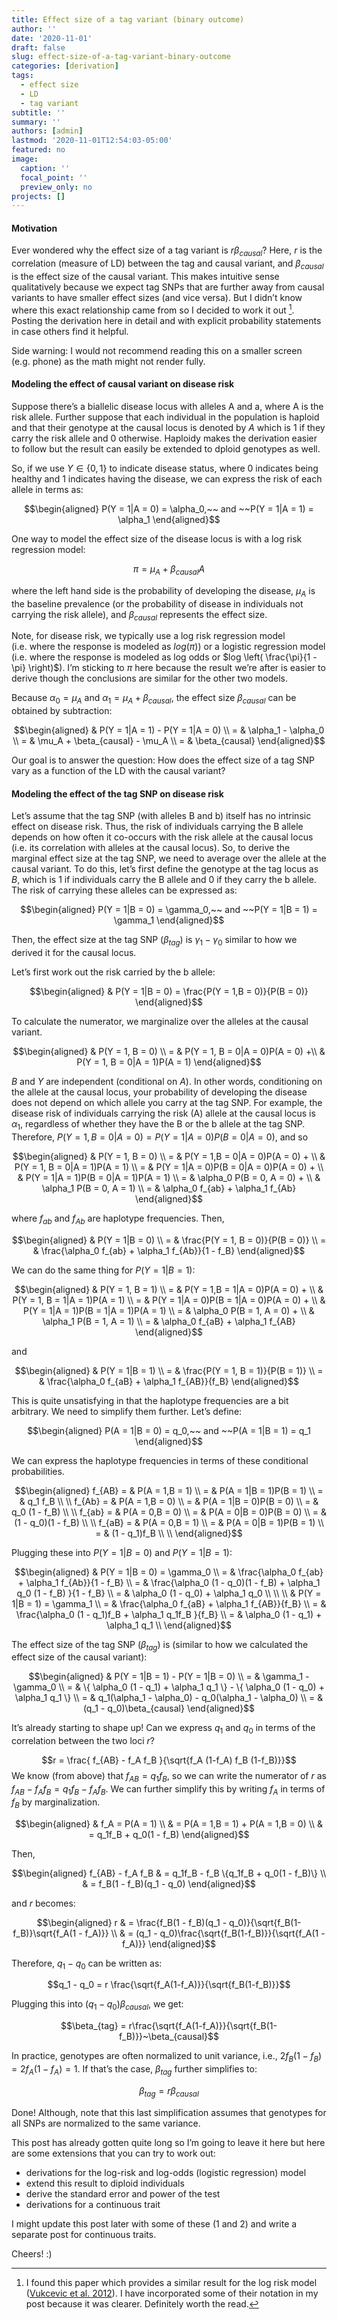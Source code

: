 ```yaml
---
title: Effect size of a tag variant (binary outcome)
author: ''
date: '2020-11-01'
draft: false
slug: effect-size-of-a-tag-variant-binary-outcome
categories: [derivation]
tags:
  - effect size
  - LD
  - tag variant
subtitle: ''
summary: ''
authors: [admin]
lastmod: '2020-11-01T12:54:03-05:00'
featured: no
image:
  caption: ''
  focal_point: ''
  preview_only: no
projects: []
---
```


#### Motivation

Ever wondered why the effect size of a tag variant is $r\beta_{causal}$? Here, $r$ is the correlation (measure of LD) between the tag and causal variant, and $\beta_{causal}$ is the effect size of the causal variant. This makes intuitive sense qualitatively because we expect tag SNPs that are further away from causal variants to have smaller effect sizes (and vice versa). But I didn't know where this exact relationship came from so I decided to work it out [^1]. Posting the derivation here in detail and with explicit probability statements in case others find it helpful.

Side warning: I would not recommend reading this on a smaller screen (e.g. phone) as the math might not render fully.

#### Modeling the effect of causal variant on disease risk

Suppose there's a biallelic disease locus with alleles A and a, where A is the risk allele. Further suppose that each individual in the population is haploid and that their genotype at the causal locus is denoted by $A$ which is 1 if they carry the risk allele and 0 otherwise. Haploidy makes the derivation easier to follow but the result can easily be extended to dploid genotypes as well.

So, if we use $Y \in \{0,1\}$ to indicate disease status, where 0 indicates being healthy and 1 indicates having the disease, we can express the risk of each allele in terms as:

$$\begin{aligned}
P(Y = 1|A = 0) = \alpha_0,~~ and ~~P(Y = 1|A = 1) = \alpha_1
\end{aligned}$$

One way to model the effect size of the disease locus is with a log risk regression model:

$$\pi =\mu_A + \beta_{causal} A$$

where the left hand side is the probability of developing the disease, $\mu_A$ is the baseline prevalence (or the probability of disease in individuals not carrying the risk allele), and $\beta_{causal}$ represents the effect size.

Note, for disease risk, we typically use a log risk regression model (i.e. where the response is modeled as $log \left( \pi \right)$) or a logistic regression model (i.e. where the response is modeled as log odds or $log \left( \frac{\pi}{1 - \pi} \right)$). I'm sticking to $\pi$ here because the result we're after is easier to derive though the conclusions are similar for the other two models.

Because $\alpha_0 = \mu_A$ and $\alpha_1 = \mu_A + \beta_{causal}$, the effect size $\beta_{causal}$ can be obtained by subtraction:

$$\begin{aligned}
& P(Y = 1|A = 1) - P(Y = 1|A = 0) \\
= & \alpha_1 - \alpha_0 \\
= &  \mu_A + \beta_{causal} - \mu_A \\
= & \beta_{causal}
\end{aligned}$$

Our goal is to answer the question: How does the effect size of a tag SNP vary as a function of the LD with the causal variant? 

#### Modeling the effect of the tag SNP on disease risk

Let's assume that the tag SNP (with alleles B and b) itself has no intrinsic effect on disease risk. Thus, the risk of individuals carrying the B allele depends on how often it co-occurs with the risk allele at the causal locus (i.e. its correlation with alleles at the causal locus). So, to derive the marginal effect size at the tag SNP, we need to average over the allele at the causal variant. To do this, let's first define the genotype at the tag locus as $B$, which is 1 if individuals carry the B allele and 0 if they carry the b allele. The risk of carrying these alleles can be expressed as:

$$\begin{aligned}
P(Y = 1|B = 0) = \gamma_0,~~ and ~~P(Y = 1|B = 1) = \gamma_1
\end{aligned}$$

Then, the effect size at the tag SNP ($\beta_{tag}$) is $\gamma_1 - \gamma_0$ similar to how we derived it for the causal locus.

Let's first work out the risk carried by the b allele:

$$\begin{aligned}
& P(Y = 1|B = 0) = \frac{P(Y = 1,B = 0)}{P(B = 0)}
\end{aligned}$$

To calculate the numerator, we marginalize over the alleles at the causal variant.

$$\begin{aligned}
& P(Y = 1, B = 0) \\
= & P(Y = 1, B = 0|A = 0)P(A = 0) +\\
 & P(Y = 1, B = 0|A = 1)P(A = 1)
\end{aligned}$$

$B$ and $Y$ are independent (conditional on $A$). In other words, conditioning on the allele at the causal locus, your probability of developing the disease does not depend on which allele you carry at the tag SNP. For example, the disease risk of individuals carrying the risk (A) allele at the causal locus is $\alpha_1$, regardless of whether they have the B or the b allele at the tag SNP. Therefore, $P(Y = 1, B = 0|A = 0) = P(Y = 1|A = 0)P(B = 0|A = 0)$, and so

$$\begin{aligned}
& P(Y = 1, B = 0) \\
= & P(Y = 1,B = 0|A = 0)P(A = 0) + \\
 & P(Y = 1, B = 0|A = 1)P(A = 1) \\
= & P(Y = 1|A = 0)P(B = 0|A = 0)P(A = 0) + \\
 & P(Y = 1|A = 1)P(B = 0|A = 1)P(A = 1) \\
= & \alpha_0 P(B = 0, A = 0) + \\
  & \alpha_1 P(B = 0, A = 1) \\
= & \alpha_0 f_{ab} + \alpha_1 f_{Ab}
\end{aligned}$$

where $f_{ab}$ and $f_{Ab}$ are haplotype frequencies. Then, 

$$\begin{aligned}
& P(Y = 1|B = 0) \\
= & \frac{P(Y = 1, B = 0)}{P(B = 0)} \\
= & \frac{\alpha_0 f_{ab} + \alpha_1 f_{Ab}}{1 - f_B}
\end{aligned}$$

We can do the same thing for $P(Y = 1|B = 1)$:

$$\begin{aligned}
& P(Y = 1, B = 1) \\
= & P(Y = 1,B = 1|A = 0)P(A = 0) + \\
 & P(Y = 1, B = 1|A = 1)P(A = 1) \\
= & P(Y = 1|A = 0)P(B = 1|A = 0)P(A = 0) + \\
 & P(Y = 1|A = 1)P(B = 1|A = 1)P(A = 1) \\
= & \alpha_0 P(B = 1, A = 0) + \\
  & \alpha_1 P(B = 1, A = 1) \\
= & \alpha_0 f_{aB} + \alpha_1 f_{AB}
\end{aligned}$$

and 

$$\begin{aligned}
& P(Y = 1|B = 1) \\
= & \frac{P(Y = 1, B = 1)}{P(B = 1)} \\
= & \frac{\alpha_0 f_{aB} + \alpha_1 f_{AB}}{f_B}
\end{aligned}$$

This is quite unsatisfying in that the haplotype frequencies are a bit arbitrary. We need to simplify them further. Let's define:

$$\begin{aligned}
P(A = 1|B = 0) = q_0,~~ and ~~P(A = 1|B = 1) = q_1
\end{aligned}$$

We can express the haplotype frequencies in terms of these conditional probabilities.

$$\begin{aligned}
f_{AB} = & P(A = 1,B = 1) \\
= & P(A = 1|B = 1)P(B = 1) \\
= & q_1 f_B \\
\\
f_{Ab} = & P(A = 1,B = 0) \\
= & P(A = 1|B = 0)P(B = 0) \\
= & q_0 (1 - f_B) \\
\\
f_{ab} = & P(A = 0,B = 0) \\
= & P(A = 0|B = 0)P(B = 0) \\
= & (1 - q_0)(1 - f_B) \\
\\
f_{aB} = & P(A = 0,B = 1) \\
= & P(A = 0|B = 1)P(B = 1) \\
= & (1 - q_1)f_B \\
\\
\end{aligned}$$

Plugging these into $P(Y = 1| B = 0)$ and $P(Y = 1|B = 1)$:

$$\begin{aligned}
& P(Y = 1|B = 0) = \gamma_0 \\
= & \frac{\alpha_0 f_{ab} + \alpha_1 f_{Ab}}{1 - f_B} \\
= & \frac{\alpha_0 (1 - q_0)(1 - f_B) + \alpha_1 q_0 (1 - f_B) }{1 - f_B} \\
= & \alpha_0 (1 - q_0) + \alpha_1 q_0 \\
\\
\\
& P(Y = 1|B = 1) = \gamma_1 \\
= & \frac{\alpha_0 f_{aB} + \alpha_1 f_{AB}}{f_B} \\
= & \frac{\alpha_0 (1 - q_1)f_B + \alpha_1 q_1f_B }{f_B} \\
= & \alpha_0 (1 - q_1) + \alpha_1 q_1 \\
\end{aligned}$$


The effect size of the tag SNP ($\beta_{tag}$) is (similar to how we calculated the effect size of the causal variant):

$$\begin{aligned}
& P(Y = 1|B = 1) - P(Y = 1|B = 0) \\
= & \gamma_1 -\gamma_0 \\
= & \{ \alpha_0 (1 - q_1) + \alpha_1 q_1 \} - \{ \alpha_0 (1 - q_0) + \alpha_1 q_1 \} \\
= & q_1(\alpha_1 - \alpha_0) - q_0(\alpha_1 - \alpha_0) \\
= & (q_1 - q_0)\beta_{causal}
\end{aligned}$$

It's already starting to shape up! Can we express $q_1$ and $q_0$ in terms of the correlation between the two loci $r$?

$$r = \frac{ f_{AB} - f_A f_B }{\sqrt{f_A (1-f_A) f_B (1-f_B)}}$$
We know (from above) that $f_{AB} = q_1 f_B$, so we can write the numerator of $r$ as $f_{AB} - f_A f_B = q_1 f_B - f_A f_B$. We can further simplify this by writing $f_A$ in terms of $f_B$ by marginalization.

$$\begin{aligned}
& f_A = P(A = 1) \\
& = P(A = 1,B = 1) + P(A = 1,B = 0) \\
& = q_1f_B + q_0(1 - f_B)
\end{aligned}$$

Then, 

$$\begin{aligned}
f_{AB} - f_A f_B & = q_1f_B - f_B \{q_1f_B + q_0(1 - f_B)\} \\
& = f_B(1 - f_B)(q_1 - q_0)
\end{aligned}$$

and $r$ becomes:

$$\begin{aligned}
r & = \frac{f_B(1 - f_B)(q_1 - q_0)}{\sqrt{f_B(1-f_B)}\sqrt{f_A(1 - f_A)}} \\
& = (q_1 - q_0)\frac{\sqrt{f_B(1-f_B)}}{\sqrt{f_A(1 - f_A)}}
\end{aligned}$$


Therefore, $q_1 - q_0$ can be written as:

$$q_1 - q_0 = r \frac{\sqrt{f_A(1-f_A)}}{\sqrt{f_B(1-f_B)}}$$

Plugging this into $(q_1 - q_0) \beta_{causal}$, we get:

$$\beta_{tag} = r\frac{\sqrt{f_A(1-f_A)}}{\sqrt{f_B(1-f_B)}}~\beta_{causal}$$

In practice, genotypes are often normalized to unit variance, i.e., $2f_B(1-f_B) = 2f_A(1-f_A) = 1$. If that's the case, $\beta_{tag}$ further simplifies to:

$$\beta_{tag} = r\beta_{causal}$$

Done! Although, note that this last simplification assumes that genotypes for all SNPs are normalized to the same variance.

This post has already gotten quite long so I'm going to leave it here but here are some extensions that you can try to work out:

* derivations for the log-risk and log-odds (logistic regression) model
* extend this result to diploid individuals
* derive the standard error and power of the test
* derivations for a continuous trait

I might update this post later with some of these (1 and 2) and write a separate post for continuous traits.

Cheers! :)

[^1]: I found this paper which provides a similar result for the log risk model ([Vukcevic et al. 2012](https://onlinelibrary.wiley.com/doi/full/10.1002/gepi.20576)). I have incorporated some of their notation in my post because it was clearer. Definitely worth the read. 



